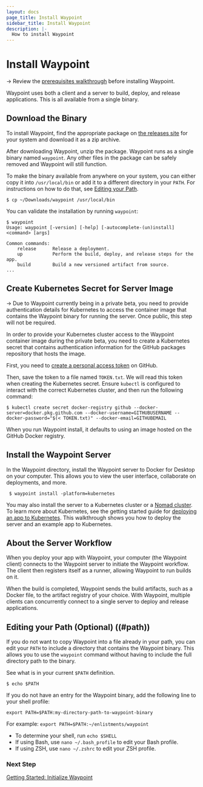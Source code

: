```yaml
---
layout: docs
page_title: Install Waypoint
sidebar_title: Install Waypoint
description: |-
  How to install Waypoint
---
```


# Install Waypoint

-> Review the [prerequisites walkthrough](/docs/getting-started/k8s-example-app/install-prereqs) before installing
Waypoint.

Waypoint uses both a client and a server to build, deploy, and release applications. This is
all available from a single binary.

<!-- Make this a partial -->

## Download the Binary

To install Waypoint, find the appropriate package on [the releases site](https://go.hashi.co/waypoint-beta-binaries)
for your system and download it as a zip archive.

After downloading Waypoint, unzip the package. Waypoint runs as a single binary named `waypoint`. Any
other files in the package can be safely removed and Waypoint will still function.

To make the binary available from anywhere on your system, you can either
copy it into `/usr/local/bin` or add it to a different directory in your `PATH`. For
instructions on how to do that, see [Editing your Path](#path).

```
$ cp ~/Downloads/waypoint /usr/local/bin
```

You can validate the installation by running `waypoint`:

```
$ waypoint
Usage: waypoint [-version] [-help] [-autocomplete-(un)install] <command> [args]

Common commands:
    release      Release a deployment.
    up           Perform the build, deploy, and release steps for the app.
    build        Build a new versioned artifact from source.
...
```

## Create Kubernetes Secret for Server Image

-> Due to Waypoint currently being in a private beta, you need to provide
authentication details for Kubernetes to access the container image that
contains the Waypoint binary for running the server. Once public, this step will not be required.

In order to provide your Kubernetes cluster access to the Waypoint container image during
the private beta, you need to create a Kubernetes secret that contains authentication information
for the GitHub packages repository that hosts the image.

First, you need to [create a personal access token](https://docs.github.com/en/github/authenticating-to-github/creating-a-personal-access-token) on GitHub.

Then, save the token to a file named `TOKEN.txt`. We will read this token when creating the Kubernetes secret. Ensure `kubectl`
is configured to interact with the correct Kubernetes cluster, and then run the following command:

```
$ kubectl create secret docker-registry github --docker-server=docker.pkg.github.com --docker-username=GITHUBUSERNAME --docker-password="$(< TOKEN.txt)" --docker-email=GITHUBEMAIL
```

When you run Waypoint install, it defaults to using an image hosted on the GitHub Docker registry.

## Install the Waypoint Server

In the Waypoint directory, install the Waypoint server to Docker for Desktop on your computer. This
allows you to view the user interface, collaborate on deployments, and more.

```shell
 $ waypoint install -platform=kubernetes
```

You may also install the server to a Kubernetes cluster or a [Nomad cluster](https://nomadproject.io). To learn
more about Kubernetes, see the getting started
guide for [deploying an app to Kubernetes](/docs/getting-started/k8s-example-app/install-waypoint). This walkthrough
shows you how to deploy the server and an example app to Kubernetes.

## About the Server Workflow

When you deploy your app with Waypoint, your computer (the Waypoint client) connects
to the Waypoint server to initiate the Waypoint workflow. The client then registers
itself as a runner, allowing Waypoint to run builds on it.

When the build is completed, Waypoint sends the build artifacts, such as a Docker file,
to the artifact registry of your choice. With Waypoint, multiple clients can concurrently
connect to a single server to deploy and release applications.

<!-- Make this a partial -->

## Editing your Path (Optional) ((#path))

If you do not want to copy Waypoint into a file already in your path, you
can edit your `PATH` to include a directory that contains the Waypoint binary.
This allows you to use the `waypoint` command without having to include the
full directory path to the binary.

See what is in your current `$PATH` definition.

```shell
$ echo $PATH
```

If you do not have an entry for the Waypoint binary, add the following line to your shell profile:

`export PATH=$PATH:my-directory-path-to-waypoint-binary`

For example: `export PATH=$PATH:~/enlistments/waypoint`

- To determine your shell, run `echo $SHELL`
- If using Bash, use `nano ~/.bash_profile` to edit your Bash profile.
- If using ZSH, use `nano ~/.zshrc` to edit your ZSH profile.

### Next Step

[Getting Started: Initialize Waypoint](/docs/getting-started/k8s-example-app/init-waypoint)
